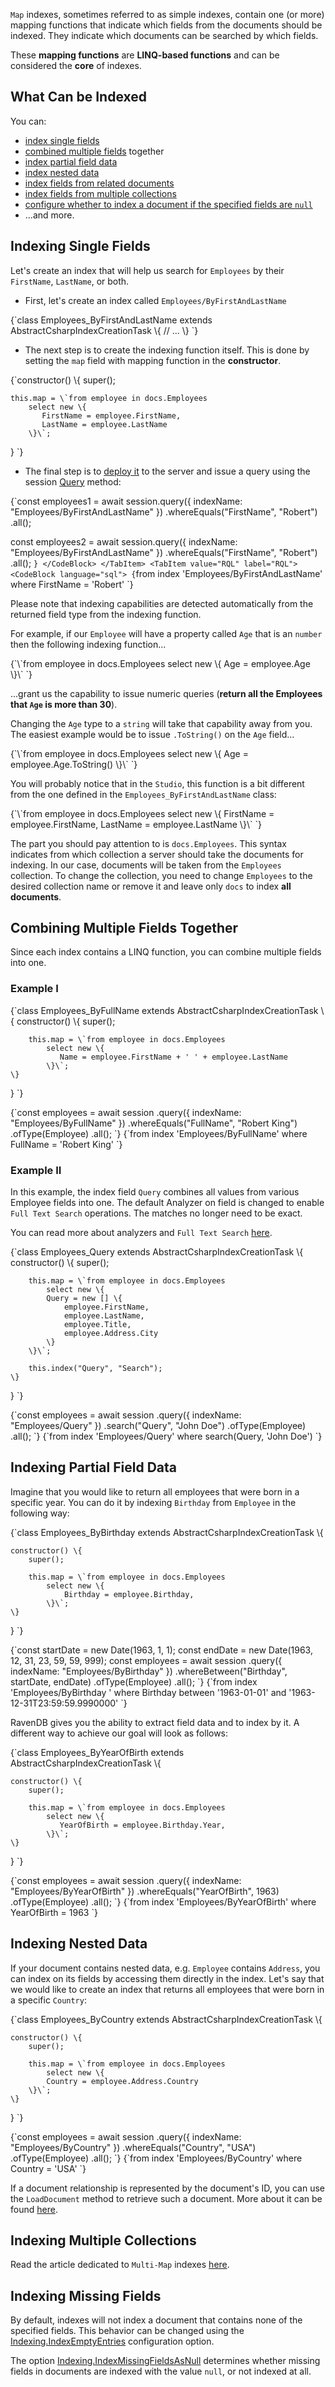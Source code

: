 
`Map` indexes, sometimes referred to as simple indexes, contain one (or more) mapping functions that indicate which fields from the documents should be indexed. They indicate which documents can be searched by which fields. 

These **mapping functions** are **LINQ-based functions** and can be considered the **core** of indexes.

## What Can be Indexed

You can:

- [index single fields](../indexes/map-indexes.mdx#indexing-single-fields)
- [combined multiple fields](../indexes/map-indexes.mdx#combining-multiple-fields-together) together
- [index partial field data](../indexes/map-indexes.mdx#indexing-partial-field-data)
- [index nested data](../indexes/map-indexes.mdx#indexing-nested-data)
- [index fields from related documents](../indexes/indexing-related-documents.mdx)
- [index fields from multiple collections](../indexes/indexing-polymorphic-data.mdx#multi-map-indexes)
- [configure whether to index a document if the specified fields are `null`](../indexes/map-indexes.mdx#indexing-missing-fields)
- ...and more. 

## Indexing Single Fields

Let's create an index that will help us search for `Employees` by their `FirstName`, `LastName`, or both.

- First, let's create an index called `Employees/ByFirstAndLastName`

<TabItem value="indexes_1" label="indexes_1">
<CodeBlock language="js">
{`class Employees_ByFirstAndLastName extends AbstractCsharpIndexCreationTask \{
    // ...
\}
`}
</CodeBlock>
</TabItem>

- The next step is to create the indexing function itself. This is done by setting the `map` field with mapping function in the **constructor**.

<TabItem value="indexes_2" label="indexes_2">
<CodeBlock language="js">
{`constructor() \{
    super();

    this.map = \`from employee in docs.Employees
        select new \{ 
           FirstName = employee.FirstName,     
           LastName = employee.LastName 
        \}\`;
\}
`}
</CodeBlock>
</TabItem>

- The final step is to [deploy it](../indexes/creating-and-deploying.mdx) to the server and issue a query using the session [Query](../client-api/session/querying/how-to-query.mdx) method:

<Tabs groupId='languageSyntax'>
<TabItem value="Query" label="Query">
<CodeBlock language="js">
{`const employees1 = await session.query({ indexName: "Employees/ByFirstAndLastName" })
    .whereEquals("FirstName", "Robert")
    .all();

const employees2 = await session.query({ indexName: "Employees/ByFirstAndLastName" })
    .whereEquals("FirstName", "Robert")
    .all();
`}
</CodeBlock>
</TabItem>
<TabItem value="RQL" label="RQL">
<CodeBlock language="sql">
{`from index 'Employees/ByFirstAndLastName'
where FirstName = 'Robert'
`}
</CodeBlock>
</TabItem>
</Tabs>

<Admonition type="info" title="Field Types" id="field-types" href="#field-types">

Please note that indexing capabilities are detected automatically from the returned field type from the indexing function. 

For example, if our `Employee` will have a property called `Age` that is an `number` then the following indexing function...

<TabItem value="javascript" label="javascript">
<CodeBlock language="javascript">
{`\`from employee in docs.Employees
select new
\{
	Age = employee.Age
\}\`
`}
</CodeBlock>
</TabItem>

...grant us the capability to issue numeric queries (**return all the Employees that `Age` is more than 30**). 

Changing the `Age` type to a `string` will take that capability away from you. The easiest example would be to issue `.ToString()` on the `Age` field...

<TabItem value="javascript" label="javascript">
<CodeBlock language="javascript">
{`\`from employee in docs.Employees
select new
\{
	Age = employee.Age.ToString()
\}\`
`}
</CodeBlock>
</TabItem>

</Admonition>

<Admonition type="warning" title="Convention" id="convention" href="#convention">

You will probably notice that in the `Studio`, this function is a bit different from the one defined in the `Employees_ByFirstAndLastName` class:

<TabItem value="javascript" label="javascript">
<CodeBlock language="javascript">
{`\`from employee in docs.Employees
select new
\{
    FirstName = employee.FirstName,
    LastName = employee.LastName
\}\`
`}
</CodeBlock>
</TabItem>

The part you should pay attention to is `docs.Employees`. This syntax indicates from which collection a server should take the documents for indexing. In our case, documents will be taken from the `Employees` collection. To change the collection, you need to change `Employees` to the desired collection name or remove it and leave only `docs` to index **all documents**.

</Admonition>

## Combining Multiple Fields Together

Since each index contains a LINQ function, you can combine multiple fields into one.

### Example I

<TabItem value="indexes_7" label="indexes_7">
<CodeBlock language="js">
{`class Employees_ByFullName extends AbstractCsharpIndexCreationTask \{
    constructor() \{
        super();

        this.map = \`from employee in docs.Employees
            select new \{ 
               Name = employee.FirstName + ' ' + employee.LastName
            \}\`;
    \}
\}
`}
</CodeBlock>
</TabItem>

<Tabs groupId='languageSyntax'>
<TabItem value="Query" label="Query">
<CodeBlock language="js">
{`const employees = await session
    .query({ indexName: "Employees/ByFullName" })
    .whereEquals("FullName", "Robert King")
    .ofType(Employee)
    .all();
`}
</CodeBlock>
</TabItem>
<TabItem value="RQL" label="RQL">
<CodeBlock language="sql">
{`from index 'Employees/ByFullName'
where FullName = 'Robert King'
`}
</CodeBlock>
</TabItem>
</Tabs>

### Example II

<Admonition type="info" title="Information" id="information" href="#information">

In this example, the index field `Query` combines all values from various Employee fields into one. The default Analyzer on field is changed to enable `Full Text Search` operations. The matches no longer need to be exact.

You can read more about analyzers and `Full Text Search` [here](../indexes/using-analyzers.mdx).

</Admonition>

<TabItem value="indexes_1_6" label="indexes_1_6">
<CodeBlock language="js">
{`class Employees_Query extends AbstractCsharpIndexCreationTask \{
    constructor() \{
        super();

        this.map = \`from employee in docs.Employees
            select new \{     
            Query = new [] \{ 
                employee.FirstName, 
                employee.LastName, 
                employee.Title, 
                employee.Address.City 
            \} 
        \}\`;

        this.index("Query", "Search");
    \}
\}
`}
</CodeBlock>
</TabItem>

<Tabs groupId='languageSyntax'>
<TabItem value="Query" label="Query">
<CodeBlock language="js">
{`const employees = await session
    .query({ indexName: "Employees/Query" })
    .search("Query", "John Doe")
    .ofType(Employee)
    .all();
`}
</CodeBlock>
</TabItem>
<TabItem value="RQL" label="RQL">
<CodeBlock language="sql">
{`from index 'Employees/Query'
where search(Query, 'John Doe')
`}
</CodeBlock>
</TabItem>
</Tabs>

## Indexing Partial Field Data

Imagine that you would like to return all employees that were born in a specific year. You can do it by indexing `Birthday` from `Employee` in the following way:

<TabItem value="indexes_1_2" label="indexes_1_2">
<CodeBlock language="js">
{`class Employees_ByBirthday extends AbstractCsharpIndexCreationTask \{

    constructor() \{
        super();

        this.map = \`from employee in docs.Employees
            select new \{     
                Birthday = employee.Birthday,
            \}\`;
    \}

\}
`}
</CodeBlock>
</TabItem>

<Tabs groupId='languageSyntax'>
<TabItem value="Query" label="Query">
<CodeBlock language="js">
{`const startDate = new Date(1963, 1, 1);
const endDate = new Date(1963, 12, 31, 23, 59, 59, 999);
const employees = await session
    .query({ indexName: "Employees/ByBirthday" })
    .whereBetween("Birthday", startDate, endDate)
    .ofType(Employee)
    .all();
`}
</CodeBlock>
</TabItem>
<TabItem value="RQL" label="RQL">
<CodeBlock language="sql">
{`from index 'Employees/ByBirthday '
where Birthday between '1963-01-01' and '1963-12-31T23:59:59.9990000'
`}
</CodeBlock>
</TabItem>
</Tabs>

RavenDB gives you the ability to extract field data and to index by it. A different way to achieve our goal will look as follows:

<TabItem value="indexes_1_0" label="indexes_1_0">
<CodeBlock language="js">
{`class Employees_ByYearOfBirth extends AbstractCsharpIndexCreationTask \{

    constructor() \{
        super();

        this.map = \`from employee in docs.Employees
            select new \{ 
               YearOfBirth = employee.Birthday.Year,     
            \}\`;
    \}
\}
`}
</CodeBlock>
</TabItem>

<Tabs groupId='languageSyntax'>
<TabItem value="Query" label="Query">
<CodeBlock language="js">
{`const employees = await session
    .query({ indexName: "Employees/ByYearOfBirth" })
    .whereEquals("YearOfBirth", 1963)
    .ofType(Employee)
    .all();
`}
</CodeBlock>
</TabItem>
<TabItem value="RQL" label="RQL">
<CodeBlock language="sql">
{`from index 'Employees/ByYearOfBirth'
where YearOfBirth = 1963
`}
</CodeBlock>
</TabItem>
</Tabs>

## Indexing Nested Data

If your document contains nested data, e.g. `Employee` contains `Address`, you can index on its fields by accessing them directly in the index. Let's say that we would like to create an index that returns all employees that were born in a specific `Country`:

<TabItem value="indexes_1_4" label="indexes_1_4">
<CodeBlock language="js">
{`class Employees_ByCountry extends AbstractCsharpIndexCreationTask \{

    constructor() \{
        super();

        this.map = \`from employee in docs.Employees
            select new \{      
            Country = employee.Address.Country 
        \}\`;
    \}
\}
`}
</CodeBlock>
</TabItem>

<Tabs groupId='languageSyntax'>
<TabItem value="Query" label="Query">
<CodeBlock language="js">
{`const employees = await session
    .query({ indexName: "Employees/ByCountry" })
    .whereEquals("Country", "USA")
    .ofType(Employee)
    .all();
`}
</CodeBlock>
</TabItem>
<TabItem value="RQL" label="RQL">
<CodeBlock language="sql">
{`from index 'Employees/ByCountry'
where Country = 'USA'
`}
</CodeBlock>
</TabItem>
</Tabs>

If a document relationship is represented by the document's ID, you can use the `LoadDocument` method to retrieve such a document. More about it can be found [here](../indexes/indexing-related-documents.mdx).

## Indexing Multiple Collections

Read the article dedicated to `Multi-Map` indexes [here](../indexes/indexing-polymorphic-data.mdx#multi-map-indexes).

## Indexing Missing Fields

By default, indexes will not index a document that contains none of the specified fields. This behavior can be changed 
using the [Indexing.IndexEmptyEntries](../server/configuration/indexing-configuration.mdx#indexingindexemptyentries) 
configuration option.  

The option [Indexing.IndexMissingFieldsAsNull](../server/configuration/indexing-configuration.mdx#indexingindexmissingfieldsasnull) 
determines whether missing fields in documents are indexed with the value `null`, or not indexed at all.  



